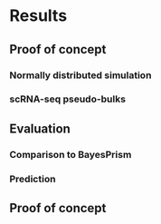# Results

## Proof of concept

### Normally distributed simulation

### scRNA-seq pseudo-bulks

## Evaluation

### Comparison to BayesPrism

### Prediction

## Proof of concept